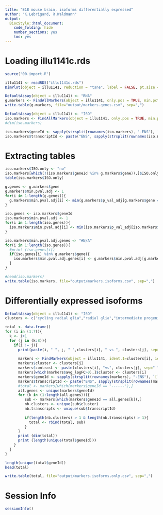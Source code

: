 ```yaml
---
title: "E18 mouse brain, isoforms differentially expressed"
author: "K.Lebrigand, R.Waldmann"
output:
  BiocStyle::html_document:
    code_folding: hide
    number_sections: yes
    toc: yes  
---
```


# Loading illu1141c.rds

```r

source("00.import.R")

illu1141 <- readRDS("illu1141c.rds")
DimPlot(object = illu1141, reduction = "tsne", label = FALSE, pt.size = 2)

DefaultAssay(object = illu1141) <- "RNA"
g.markers <- FindAllMarkers(object = illu1141, only.pos = TRUE, min.pct = 0.1, logfc.threshold = 0.25)
write.table(g.markers, file="output/markers.genes.csv", sep=",")

DefaultAssay(object = illu1141) <- "ISO"
iso.markers <- FindAllMarkers(object = illu1141, only.pos = TRUE, min.pct = 0.1, logfc.threshold = 0.25)
#dim(iso.markers)

iso.markers$geneId <- sapply(strsplit(rownames(iso.markers), "-ENS"), `[`, 1)
iso.markers$transcriptId <- paste("ENS", sapply(strsplit(rownames(iso.markers), "-ENS"), `[`, 2), sep="")

```

# Extracting tables 

```r

iso.markers$ISO.only <- "no"
iso.markers[which(!(iso.markers$geneId %in% g.markers$gene)),]$ISO.only <- "yes"
table(iso.markers$ISO.only)

g.genes <- g.markers$gene
g.markers$min.pval.adj <- 1
for(i in 1:length(g.genes)){
  g.markers$min.pval.adj[i] <- min(g.markers$p_val_adj[g.markers$gene == g.genes[i]])
}

iso.genes <- iso.markers$geneId
iso.markers$min.pval.adj <- 1
for(i in 1:length(iso.genes)){
  iso.markers$min.pval.adj[i] <- min(iso.markers$p_val_adj[iso.markers$geneId == iso.genes[i]])
}

iso.markers$min.pval.adj.genes <- "#N/A"
for(i in 1:length(iso.genes)){
  #print (iso.genes[i])
  if(iso.genes[i] %in% g.markers$gene){
    iso.markers$min.pval.adj.genes[i] <- g.markers$min.pval.adj[g.markers$gene == iso.genes[i]]
  }
}

#head(iso.markers)
write.table(iso.markers, file="output/markers.isoforms.csv", sep=",")

```

# Differentially expressed isoforms

```r

DefaultAssay(object = illu1141) <- "ISO"
clusters <- c("cycling radial glia","radial glia","intermediate progenitor", "imature Glutamatergic", "mature Glutamatergic","imature GABAergic","mature GABAergic", "Cajal-Retzius")

total <- data.frame()
for (i in (1:7)){
  k <- i+1
  for (j in (k:8)){
    if(i != j){
      print(paste(i, " ", j, " ",clusters[i], " vs ", clusters[j], sep=""))
      
      markers <- FindMarkers(object = illu1141, ident.1=clusters[i], ident.2=clusters[j], min.pct = 0.1, thresh.use = 0.25)
      markers$cluster <- clusters[j]
      markers$contrast <- paste(clusters[i], "vs", clusters[j], sep=" ")
      markers[which(markers$avg_logFC>0),]$cluster <- clusters[i]
      markers$geneId <- sapply(strsplit(rownames(markers), "-ENS"), `[`, 1)
      markers$transcriptId <- paste("ENS", sapply(strsplit(rownames(markers), "-ENS"), `[`, 2), sep="")
      #total <- markers[which(markers$geneId == "------"),]
      all.genes <- unique(markers$geneId)
      for (k in (1:length(all.genes))){
         sub <- markers[which(markers$geneId == all.genes[k]),]
         nb.clusters <- unique(sub$cluster)
         nb.transcripts <- unique(sub$transcriptId)
        
         if(length(nb.clusters) > 1 & length(nb.transcripts) > 1){
           total <- rbind(total, sub)
         }
      }
      print (dim(total))
      print (length(unique(total$geneId)))
    }
  }
}

length(unique(total$geneId))
head(total)

write.table(total, file="output/markers.isoforms.only.csv", sep=",")

```

# Session Info

```r
sessionInfo()
```




